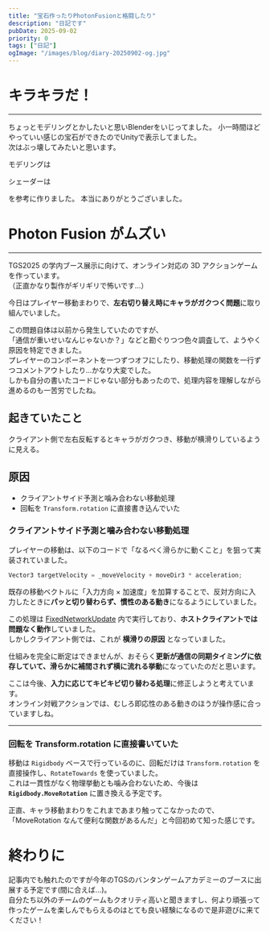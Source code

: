 ```yaml
---
title: "宝石作ったりPhotonFusionと格闘したり"
description: "日記です"
pubDate: 2025-09-02
priority: 0
tags: ["日記"]
ogImage: "/images/blog/diary-20250902-og.jpg"
---
```



# キラキラだ！
---

  <VideoEmbed
    src="https://youtu.be/VIkGY9dP5YE"
    title="Blenderで作成した宝石"
  />

ちょっとモデリングとかしたいと思いBlenderをいじってました。
小一時間ほどやっていい感じの宝石ができたのでUnityで表示してました。   
次はぶっ壊してみたいと思います。

モデリングは

<LinkCard 
  url="https://youtu.be/O_UrjuQ0IcI"
/>

シェーダーは

<LinkCard 
  url="https://redhologerbera.hatenablog.com/entry/2022/12/29/225429"
/>

を参考に作りました。
本当にありがとうございました。

# Photon Fusion がムズい
---

TGS2025 の学内ブース展示に向けて、オンライン対応の 3D アクションゲームを作っています。  
（正直かなり製作がギリギリで怖いです…）

今日はプレイヤー移動まわりで、**左右切り替え時にキャラがガクつく問題**に取り組んでいました。  

この問題自体は以前から発生していたのですが、  
「通信が重いせいなんじゃないか？」などと勘ぐりつつ色々調査して、ようやく原因を特定できました。  
プレイヤーのコンポーネントを一つずつオフにしたり、移動処理の関数を一行ずつコメントアウトしたり…かなり大変でした。  
しかも自分の書いたコードじゃない部分もあったので、処理内容を理解しながら進めるのも一苦労でしたね。

## 起きていたこと
クライアント側で左右反転するとキャラがガクつき、移動が横滑りしているように見える。

## 原因
- クライアントサイド予測と噛み合わない移動処理  
- 回転を `Transform.rotation` に直接書き込んでいた  



### クライアントサイド予測と噛み合わない移動処理
プレイヤーの移動は、以下のコードで「なるべく滑らかに動くこと」を狙って実装されていました。

```csharp
Vector3 targetVelocity = _moveVelocity + moveDir3 * acceleration;
```

既存の移動ベクトルに「入力方向 × 加速度」を加算することで、反対方向に入力したときに**パッと切り替わらず、慣性のある動き**になるようにしていました。  

この処理は [FixedNetworkUpdate](https://doc.photonengine.com/ja-jp/fusion/current/concepts-and-patterns/networked-controller-code) 内で実行しており、**ホストクライアントでは問題なく動作**していました。  
しかしクライアント側では、これが **横滑りの原因** となっていました。  

仕組みを完全に断定はできませんが、おそらく**更新が通信の同期タイミングに依存していて、滑らかに補間されず横に流れる挙動**になっていたのだと思います。  

ここは今後、**入力に応じてキビキビ切り替わる処理**に修正しようと考えています。  
オンライン対戦アクションでは、むしろ即応性のある動きのほうが操作感に合っていますしね。

---

### 回転を Transform.rotation に直接書いていた
移動は `Rigidbody` ベースで行っているのに、回転だけは `Transform.rotation` を直接操作し、`RotateTowards` を使っていました。  
これは一貫性がなく物理挙動とも噛み合わないため、今後は **`Rigidbody.MoveRotation`** に置き換える予定です。  

正直、キャラ移動まわりをこれまであまり触ってこなかったので、  
「MoveRotation なんて便利な関数があるんだ」と今回初めて知った感じです。  

# 終わりに
記事内でも触れたのですが今年のTGSのバンタンゲームアカデミーのブースに出展する予定です(間に合えば...)。   
自分たち以外のチームのゲームもクオリティ高いと聞きますし、何より頑張って作ったゲームを楽しんでもらえるのはとても良い経験になるので是非遊びに来てください！
